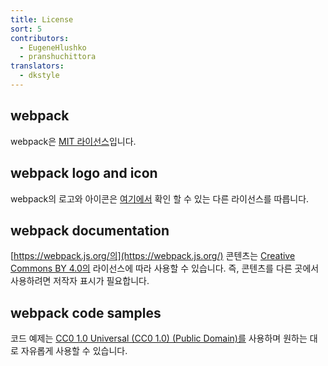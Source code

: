 ```yaml
---
title: License
sort: 5
contributors:
  - EugeneHlushko
  - pranshuchittora
translators:
  - dkstyle
---
```


## webpack

webpack은 [MIT 라이선스](https://github.com/webpack/webpack/blob/master/LICENSE)입니다.

## webpack logo and icon

webpack의 로고와 아이콘은 [여기에서](https://github.com/webpack/media) 확인 할 수 있는 다른 라이선스를 따릅니다.

## webpack documentation

[https://webpack.js.org/의](https://webpack.js.org/) 콘텐츠는 [Creative Commons BY 4.0의](https://creativecommons.org/licenses/by/4.0/) 라이선스에 따라 사용할 수 있습니다. 즉, 콘텐츠를 다른 곳에서 사용하려면 저작자 표시가 필요합니다.

## webpack code samples

코드 예제는 [CC0 1.0 Universal (CC0 1.0) (Public Domain)를](https://creativecommons.org/publicdomain/zero/1.0/) 사용하며 원하는 대로 자유롭게 사용할 수 있습니다.
